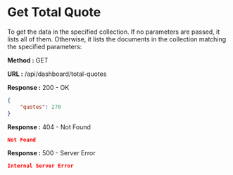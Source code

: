 
# Get Total Quote

To get the data in the specified collection. If no parameters are passed, it lists all of them.
Otherwise, it lists the documents in the collection matching the specified parameters:

**Method :** <Badge variant="success">GET</Badge>

**URL :** <Badge variant="dark">/api/dashboard/total-quotes</Badge>

**Response :** <BadgeOutline variant="success">200 - OK</BadgeOutline>

```json
{
	"quotes": 270
}
```

**Response :** <BadgeOutline variant="warning">404 - Not Found</BadgeOutline>

```json
Not Found
```

**Response :** <BadgeOutline variant="danger">500 - Server Error</BadgeOutline>

```json
Internal Server Error
```
